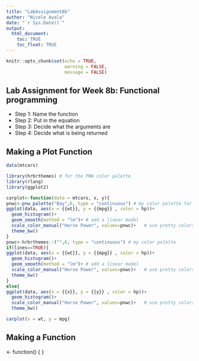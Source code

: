```yaml
---
title: "LabAssignment8b"
author: "Nicole Ayala"
date: "`r Sys.Date()`"
output: 
  html_document:
    toc: TRUE
    toc_float: TRUE
---
```


```r
knitr::opts_chunk$set(echo = TRUE,
                      warning = FALSE,
                      message = FALSE)
```

## Lab Assignment for Week 8b: Functional programming

- Step 1: Name the function
- Step 2: Put in the equation
- Step 3: Decide what the arguments are
- Step 4: Decide what is being returned

## Making a Plot Function

```r
data(mtcars)

library(hrbrthemes) # for the PNW color palette 
library(rlang)
library(ggplot2)

carplot<-function(data = mtcars, x, y){ 
pnwc<-pnw_palette("Bay",6, type = "continuous") # my color palette for 6 cars
ggplot(data, aes(x = {{wt}}, y = {{mpg}} , color = hp))+
  geom_histogram()+
  geom_smooth(method = "lm")+ # add a linear model
  scale_color_manual("Horse Power", values=pnwc)+   # use pretty colors and change the legend title
  theme_bw()
}
pnwc<-hrbrthemes::("",6, type = "continuous") # my color palette 
if(lines==TRUE){
ggplot(data, aes(x = {{wt}}, y = {{mpg}} , color = hp))+
  geom_histogram()+
  geom_smooth(method = "lm")+ # add a linear model
  scale_color_manual("Horse Power", values=pnwc)+   # use pretty colors and change the legend title
  theme_bw()
}
else{
ggplot(data, aes(x = {{x}}, y = {{y}} , color = hp))+
  geom_histogram()+
  scale_color_manual("Horse Power", values=pnwc)+   # use pretty colors and change the legend title
  theme_bw()

carplot(x = wt, y = mpg)
```


## Making a Function

 <- function() {
}
